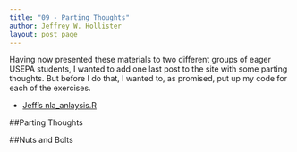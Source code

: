 ```yaml
---
title: "09 - Parting Thoughts"
author: Jeffrey W. Hollister
layout: post_page
---
```

Having now presented these materials to two different groups of eager USEPA students, I wanted to add one last post to the site with some parting thoughts.  But before I do that, I wanted to, as promised, put up my code for each of the exercises.  

- [Jeff's nla_anlaysis.R](/introR/exercises/nla_analysis.R)

##Parting Thoughts

##Nuts and Bolts
